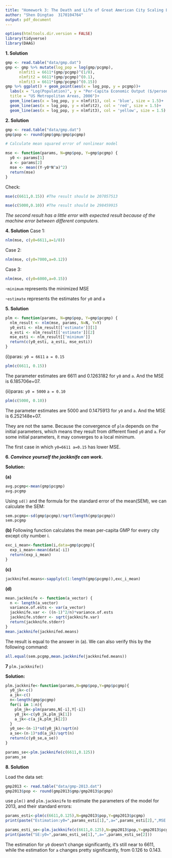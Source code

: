 ```yaml
---
title: "Homework 3: The Death and Life of Great American City Scaling Laws"
author: "Shen Dingtao  3170104764"
output: pdf_document
---
```

```r
options(htmltools.dir.version = FALSE)
library(tidyverse)
library(DAAG)
```
**1. Solution **

```r
gmp <- read.table("data/gmp.dat")
gmp <- gmp %>% mutate(log_pop = log(gmp/pcgmp), 
      nlmfit1 = 6611*(gmp/pcgmp)^(1/8),
      nlmfit2 = 6611*(gmp/pcgmp)^(0.1),
      nlmfit3 = 6611*(gmp/pcgmp)^(0.15))
gmp %>% ggplot() + geom_point(aes(x = log_pop, y = pcgmp))+
  labs(x = "Log(Population)", y = "Per-Capita Economic Output ($/person-year)",
  title = "US Metropolitan Areas, 2006")+
  geom_line(aes(x = log_pop, y = nlmfit1), col = 'blue', size = 1.5)+
  geom_line(aes(x = log_pop, y = nlmfit2), col = 'red', size = 1.5)+
  geom_line(aes(x = log_pop, y = nlmfit3), col = 'yellow', size = 1.5)
```
**2. Solution** 
```r
gmp <- read.table("data/gmp.dat")
gmp$pop <- round(gmp$gmp/gmp$pcgmp)
```

```r
# Calculate mean squared error of nonlinear model

mse <- function(params, N=gmp$pop, Y=gmp$pcgmp) {
  y0 <- params[1]
  a <- params[2]
  mse <- mean((Y-y0*N^a)^2)
  return(mse)
}
```

Check:
```r
mse(c(6611,0.15)) #The result should be 207057513
```
```r
mse(c(5000,0.10)) #The result should be 298459915
```

*The second result has a little error with expected result because of the machine error between different computers.*

**4. Solution** 
Case 1:
```r
nlm(mse, c(y0=6611,a=1/8))
```
Case 2:
```r
nlm(mse, c(y0=7000,a=0.12))
```
Case 3:
```r
nlm(mse, c(y0=6000,a=0.15))
```
-`minimum` represents the minimized MSE 

-`estimate` represents the estimates for `y0` and `a`

**5. Solution** 
```r
plm <- function(params, N=gmp$pop, Y=gmp$pcgmp) {
  nlm_result <- nlm(mse, params, N=N, Y=Y)
  y0_esti <- nlm_result[['estimate']][1]
  a_esti <- nlm_result[['estimate']][2]
  mse_esti <- nlm_result[['minimum']]
  return(c(y0_esti, a_esti, mse_esti))
}
```
(i)paras: `y0 = 6611`  `a = 0.15`
```r
plm(c(6611, 0.15))
```
The parameter estimates are 6611 and 0.1263182 for `y0` and `a`. And the MSE is 6.185706e+07.

(ii)paras: `y0 = 5000`  `a = 0.10`
```r
plm(c(5000, 0.10))
```
The parameter estimates are 5000 and 0.1475913 for `y0` and `a`. And the MSE is 6.252148e+07.

They are not the same. Because the convergence of `plm` depends on the initial parameters, which means they result from different fixed `y0` and `a`. For some initial parameters, it may converges to a local minimum.

The first case in which `y0=6611 a=0.15` has lower MSE.

**6. _Convince yourself the jackknife can work_.**

**Solution:**

**(a)**
```r
avg.pcgmp<-mean(gmp$pcgmp)
avg.pcgmp
```
Using `sd()` and the formula for the standard error of the mean(SEM), we can calculate the SEM:
```r
sem.pcgmp<-sd(gmp$pcgmp)/sqrt(length(gmp$pcgmp))
sem.pcgmp
```
**(b)**
Following function calculates the mean per-capita GMP for every city except city number i.
```r
exc_i_mean<-function(i,data=gmp$pcgmp){
  exp_i_mean<-mean(data[-i])
  return(exp_i_mean)
}
```
**(c)**
```r
jackknifed.means<-sapply(c(1:length(gmp$pcgmp)),exc_i_mean)
```
**(d)**
```r
mean.jackknife <- function(a_vector) {
  n <- length(a_vector)
  variance.of.ests <- var(a_vector)
  jackknife.var <- ((n-1)^2/n)*variance.of.ests
  jackknife.stderr <- sqrt(jackknife.var)
  return(jackknife.stderr)
}
mean.jackknife(jackknifed.means)
```
The result is equal to the answer in (a). We can also verify this by the following command:
```r
all.equal(sem.pcgmp,mean.jackknife(jackknifed.means))
```
**7**  `plm.jackknife()`

**Solution:**

```r
plm.jackknife<-function(params,N=gmp$pop,Y=gmp$pcgmp){
  y0_jk<-c()
  a_jk<-c()
  n<-length(gmp$pcgmp)
  for(i in 1:n){
    plm_jk<-plm(params,N[-i],Y[-i])
    y0_jk<-c(y0_jk,plm_jk[1])
    a_jk<-c(a_jk,plm_jk[2])
  }
  y0_se<-(n-1)*sd(y0_jk)/sqrt(n)
  a_se<-(n-1)*sd(a_jk)/sqrt(n)
  return(c(y0_se,a_se))
}
```
```r
params_se<-plm.jackknife(c(6611,0.125))
params_se
```

**8. Solution** 

Load the data set:
```r
gmp2013 <- read.table("data/gmp-2013.dat")
gmp2013$pop <- round(gmp2013$gmp/gmp2013$pcgmp)
```
use `plm()` and `plm.jackknife` to estimate the parameters of the model for 2013, and their standard errors:
```r
params_esti<-plm(c(6611,0.125),N=gmp2013$pop,Y=gmp2013$pcgmp)
print(paste("Estimation:y0=",params_esti[1],",a=",params_esti[2],",MSE:",params_esti[3]))
```
```r
params_esti_se<-plm.jackknife(c(6611,0.125),N=gmp2013$pop,Y=gmp2013$pcgmp)
print(paste("SE:y0=",params_esti_se[1],",a=",params_esti_se[2]))
```
The estimation for `y0` doesn't change significantly, it's still near to 6611, while the estimation for `a` changes pretty significantly, from 0.126 to 0.143.